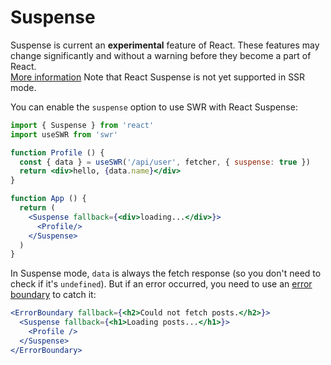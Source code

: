 
# Suspense

<Callout emoji="🚨" background="bg-red-200">
  Suspense is current an <strong>experimental</strong> feature of React. These features may change significantly and without a warning before they become a part of React. 
  <br/>
  <a href="https://reactjs.org/docs/concurrent-mode-suspense.html" target="_blank">More information</a>
</Callout>

<Callout>
  Note that React Suspense is not yet supported in SSR mode.
</Callout>

You can enable the `suspense` option to use SWR with React Suspense:

```jsx
import { Suspense } from 'react'
import useSWR from 'swr'

function Profile () {
  const { data } = useSWR('/api/user', fetcher, { suspense: true })
  return <div>hello, {data.name}</div>
}

function App () {
  return (
    <Suspense fallback={<div>loading...</div>}>
      <Profile/>
    </Suspense>
  )
}
```

In Suspense mode, `data` is always the fetch response (so you don't need to check if it's `undefined`). 
But if an error occurred, you need to use an [error boundary](https://reactjs.org/docs/concurrent-mode-suspense.html#handling-errors) to catch it:

```jsx
<ErrorBoundary fallback={<h2>Could not fetch posts.</h2>}>
  <Suspense fallback={<h1>Loading posts...</h1>}>
    <Profile />
  </Suspense>
</ErrorBoundary>
```
